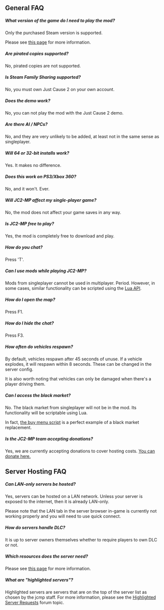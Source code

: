 == General FAQ ==

===== What version of the game do I need to play the mod? =====

Only the purchased Steam version is supported.

Please see [[Game_Version|this page]] for more information.


===== Are pirated copies supported? =====

No, pirated copies are not supported.


===== Is Steam Family Sharing supported? =====

No, you must own Just Cause 2 on your own account.


===== Does the demo work? =====

No, you can not play the mod with the Just Cause 2 demo.


===== Are there AI / NPCs? =====

No, and they are very unlikely to be added, at least not in the same sense as singleplayer.


===== Will 64 or 32-bit installs work? =====

Yes. It makes no difference.


===== Does this work on PS3/Xbox 360? =====

No, and it won't. Ever.


===== Will JC2-MP affect my single-player game? =====

No, the mod does not affect your game saves in any way.


===== Is JC2-MP free to play? =====

Yes, the mod is completely free to download and play.


===== How do you chat? =====

Press 'T'.


===== Can I use mods while playing JC2-MP? =====

Mods from singleplayer cannot be used in multiplayer. Period. However, in some cases, similar functionality can be scripted using the [[Lua|Lua API]].


===== How do I open the map? =====

Press F1.


===== How do I hide the chat? =====

Press F3.


===== How often do vehicles respawn? =====

By default, vehicles respawn after 45 seconds of unuse. If a vehicle explodes, it will respawn within 8 seconds. These can be changed in the server config.

It is also worth noting that vehicles can only be damaged when there's a player driving them.


===== Can I access the black market? =====

No. The black market from singleplayer will not be in the mod. Its functionality will be scriptable using Lua.

In fact, [https://github.com/Philpax/jc2mp-buymenu the buy menu script] is a perfect example of a black market replacement.


===== Is the JC2-MP team accepting donations? =====

Yes, we are currently accepting donations to cover hosting costs. [http://www.jc-mp.com/donate/ You can donate here.]


== Server Hosting FAQ ==

===== Can LAN-only servers be hosted? =====

Yes, servers can be hosted on a LAN network. Unless your server is exposed to the internet, then it is already LAN-only.

Please note that the LAN tab in the server browser in-game is currently not working properly and you will need to use quick connect.


===== How do servers handle DLC? =====

It is up to server owners themselves whether to require players to own DLC or not.


===== Which resources does the server need? =====

Please see [[Server/Requirements|this page]] for more information.


===== What are "highlighted servers"? =====

Highlighted servers are servers that are on the top of the server list as chosen by the jcmp staff. For more information, please see the [http://www.jc-mp.com/forums/index.php/topic,4445.0.html Highlighted Server Requests] forum topic.